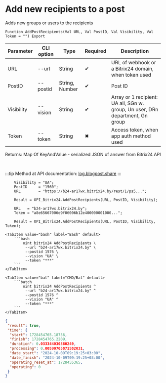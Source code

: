 ﻿---
sidebar_position: 7
---


# Add new recipients to a post
 Adds new groups or users to the recipients



`Function AddPostRecipients(Val URL, Val PostID, Val Visibility, Val Token = "") Export`

  | Parameter | CLI option | Type | Required | Description |
  |-|-|-|-|-|
  | URL | --url | String | &#x2714; | URL of webhook or a Bitrix24 domain, when token used |
  | PostID | --postid | String, Number | &#x2714; | Post ID |
  | Visibility | --vision | String | &#x2714; | Array or 1 recipient: UA all, SGn w. group, Un user, DRn department, Gn group |
  | Token | --token | String | &#x2716; | Access token, when app auth method used |

  
  Returns:  Map Of KeyAndValue - serialized JSON of answer from Bitrix24 API

<br/>

:::tip
Method at API documentation: [log.blogpost.share](https://dev.1c-bitrix.ru/rest_help/log/log_blogpost_share.php)
:::
<br/>


```bsl title="1C:Enterprise/OneScript code example"
    Visibility = "UA";
    PostID     = "1560";
    URL        = "https://b24-ar17wx.bitrix24.by/rest/1/ps5...";

    Result = OPI_Bitrix24.AddPostRecipients(URL, PostID, Visibility);

    URL   = "b24-ar17wx.bitrix24.by";
    Token = "a8e65667006e9f06006b12e400000001000...";

    Result = OPI_Bitrix24.AddPostRecipients(URL, PostID, Visibility, Token);
```
 

 <Tabs>
  
    <TabItem value="bash" label="Bash" default>
        ```bash
            oint bitrix24 AddPostRecipients \
             --url "b24-ar17wx.bitrix24.by" \
             --postid 1576 \
             --vision "UA" \
             --token "***"
        ```
    </TabItem>
  
    <TabItem value="bat" label="CMD/Bat" default>
        ```batch
            oint bitrix24 AddPostRecipients ^
             --url "b24-ar17wx.bitrix24.by" ^
             --postid 1576 ^
             --vision "UA" ^
             --token "***"
        ```
    </TabItem>
</Tabs>


```json title="Result"
{
 "result": true,
 "time": {
  "start": 1728454765.18756,
  "finish": 1728454765.2209,
  "duration": 0.033344030380249,
  "processing": 0.00590705871582031,
  "date_start": "2024-10-09T09:19:25+03:00",
  "date_finish": "2024-10-09T09:19:25+03:00",
  "operating_reset_at": 1728455365,
  "operating": 0
 }
}
```

